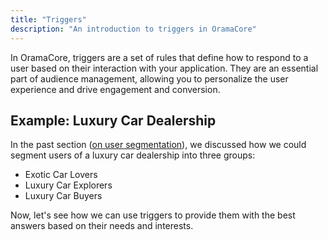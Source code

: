 ```yaml
---
title: "Triggers"
description: "An introduction to triggers in OramaCore"
---
```


In OramaCore, triggers are a set of rules that define how to respond to a user based on their interaction with your application. They are an essential part of audience management, allowing you to personalize the user experience and drive engagement and conversion.

## Example: Luxury Car Dealership

In the past section ([on user segmentation](/docs/audience-management/segments)), we discussed how we could segment users of a luxury car dealership into three groups:

- Exotic Car Lovers
- Luxury Car Explorers
- Luxury Car Buyers

Now, let's see how we can use triggers to provide them with the best answers based on their needs and interests.